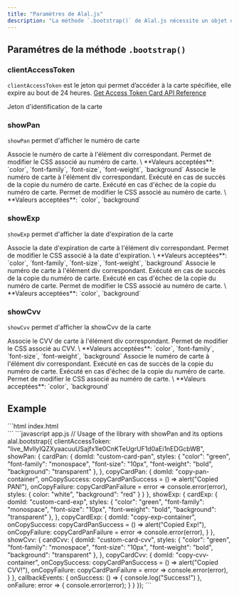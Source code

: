 ```yaml
---
title: "Paramètres de Alal.js"
description: "La méthode `.bootstrap()` de Alal.js nécessite un objet de configuration, qui définit les attributs et les comportements des iframes. "
---
```


## Paramétres de la méthode `.bootstrap()`

### clientAccessToken

`clientAccessToken` est le jeton qui permet d’accéder à la carte spécifiée, elle expire au bout de 24 heures. [Get Access Token Card API Reference](/api-reference/cards/get-access-token-card)

<ParamField body="clientAccessToken" type="string" required>
  Jeton d'identification de la carte
</ParamField>

### showPan

`showPan` permet d'afficher le numéro de carte

<ParamField body="cardPan" type="Object" required>
  <Expandable title="properties">
    <ParamField body="domId" type="string" required>
      Associe le numéro de carte à l'élément div correspondant.
    </ParamField>
    <ParamField body="styles" type="Object">
      Permet de modifier le CSS associé au numéro de carte. \
      **Valeurs acceptées**: `color`, `font-family`, `font-size`, `font-weight`,
      `background`
    </ParamField>
  </Expandable>
</ParamField>

<ParamField body="copyCardPan" type="Object" required>
  <Expandable title="properties">
    <ParamField body="domId" type="string" required>
      Associe le numéro de carte à l'élément div correspondant.
    </ParamField>
    <ParamField body="onCopySuccess" type="Function">
      Exécuté en cas de succès de la copie du numéro de carte.
    </ParamField>
    <ParamField body="onCopyFailure" type="Function">
      Exécuté en cas d'échec de la copie du numéro de carte.
    </ParamField>
    <ParamField body="styles" type="Object">
      Permet de modifier le CSS associé au numéro de carte. \
      **Valeurs acceptées**: `color`,
      `background`
    </ParamField>
  </Expandable>
</ParamField>

### showExp

`showExp` permet d'afficher la date d'expiration de la carte

<ParamField body="cardExp" type="Object" required>
  <Expandable title="properties">
    <ParamField body="domId" type="string" required>
      Associe la date d'expiration de carte à l'élément div correspondant.
    </ParamField>
    <ParamField body="styles" type="Object">
      Permet de modifier le CSS associé à la date d'expiration. \
      **Valeurs  acceptées**: `color`, `font-family`, `font-size`, `font-weight`,
      `background`
    </ParamField>
  </Expandable>
</ParamField>

<ParamField body="copyCardExp" type="Object" required>
  <Expandable title="properties">
    <ParamField body="domId" type="string" required>
      Associe le numéro de carte à l'élément div correspondant.
    </ParamField>
    <ParamField body="onCopySuccess" type="Function">
      Exécuté en cas de succès de la copie du numéro de carte.
    </ParamField>
    <ParamField body="onCopyFailure" type="Function">
      Exécuté en cas d'échec de la copie du numéro de carte.
    </ParamField>
    <ParamField body="styles" type="Object">
      Permet de modifier le CSS associé au numéro de carte. \
      **Valeurs acceptées**: `color`,
      `background`
    </ParamField>
  </Expandable>
</ParamField>

### showCvv

`showCvv` permet d'afficher la showCvv de la carte

<ParamField body="cardCvv" type="Object" required>
  <Expandable title="properties">
    <ParamField body="domId" type="string" required>
      Associe le CVV de carte à l'élément div correspondant.
    </ParamField>
    <ParamField body="styles" type="Object">
      Permet de modifier le CSS associé au CVV. \
      **Valeurs acceptées**: `color`, `font-family`, `font-size`, `font-weight`, `background`
    </ParamField>
  </Expandable>
</ParamField>

<ParamField body="copyCardExp" type="Object" required>
  <Expandable title="properties">
    <ParamField body="domId" type="string" required>
      Associe le numéro de carte à l'élément div correspondant.
    </ParamField>
    <ParamField body="onCopySuccess" type="Function">
      Exécuté en cas de succès de la copie du numéro de carte.
    </ParamField>
    <ParamField body="onCopyFailure" type="Function">
      Exécuté en cas d'échec de la copie du numéro de carte.
    </ParamField>
    <ParamField body="styles" type="Object">
      Permet de modifier le CSS associé au numéro de carte. \
      **Valeurs acceptées**: `color`,
      `background`
    </ParamField>
  </Expandable>
</ParamField>

## Example

<CodeGroup>
```html index.html
<!DOCTYPE html>
<html lang="en">
<head>
  <meta charset="UTF-8">
  <meta name="viewport" content="width=device-width, initial-scale=1.0">
  <meta http-equiv="X-UA-Compatible" content="ie=edge">
  <title>Document</title>
</head>
<body>

  <div id="custom-card-pan"></div>
  <div id='copy-pan-container'></div>
  
  <div id="custom-card-exp"></div>
  <div id='copy-exp-container'></div>

  <div id="custom-card-cvv"></div>
  <div id='copy-cvv-container'></div>
  <script src="https://www.sandbox.saalal.com/js/1.0.1/alal.js"></script>
  <script src="/app.js"></script>
<body>
</html>
```
```javascript app.js
// Usage of the library with showPan and its options
alal.bootstrap({
  clientAccessToken: "live_MvlIyIQZXyaacuuUSajfx1le0CnKTeUgrUF1d0aEi1nEDGcbWB",
  showPan: {
    cardPan: {
      domId: "custom-card-pan",
      styles: {
        "color": "green",
        "font-family": "monospace",
        "font-size": "10px",
        "font-weight": "bold",
        "background": "transparent"
      },
    },
    copyCardPan: {
      domId: "copy-pan-container",
      onCopySuccess: copyCardPanSuccess = () => alert("Copied PAN!"),
      onCopyFailure: copyCardPanFailure = error => console.error(error),
      styles: {
        color: "white",
        "background": "red"
      }
    }
  },
  showExp: {
    cardExp: {
      domId: "custom-card-exp",
      styles: {
        "color": "green",
        "font-family": "monospace",
        "font-size": "10px",
        "font-weight": "bold",
        "background": "transparent"
      },
    },
    copyCardExp: {
      domId: "copy-exp-container",
      onCopySuccess: copyCardPanSuccess = () => alert("Copied Exp!"),
      onCopyFailure: copyCardPanFailure = error => console.error(error),
    }
  },
  showCvv: {
    cardCvv: {
      domId: "custom-card-cvv",
      styles: {
        "color": "green",
        "font-family": "monospace",
        "font-size": "10px",
        "font-weight": "bold",
        "background": "transparent"
      },
    },
    copyCardCvv: {
      domId: "copy-cvv-container",
      onCopySuccess: copyCardPanSuccess = () => alert("Copied CVV!"),
      onCopyFailure: copyCardPanFailure = error => console.error(error),
    }
  },
  callbackEvents: {
    onSuccess: () => {
      console.log("Success!")
    },
    onFailure: error => {
      console.error(error);
    }
  }
});
```
</CodeGroup>
